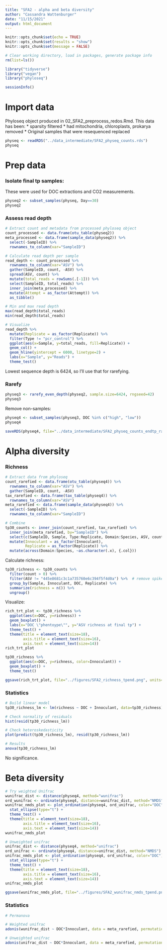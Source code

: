 ```yaml
---
title: "SFA2 - alpha and beta diversity"
author: "Cassandra Wattenburger"
date: "11/15/2021"
output: html_document
---
```


```r
knitr::opts_chunk$set(echo = TRUE)
knitr::opts_chunk$set(results = "show")
knitr::opts_chunk$set(message = FALSE)
```

```r
# Clear working directory, load in packages, generate package info
rm(list=ls())

library("tidyverse")
library("vegan")
library("phyloseq")

sessionInfo()
```

# Import data

Phyloseq object produced in 02_SFA2_preprocess_redos.Rmd. This data has been:
* sparsity filtered
* had mitochondria, chloroplasts, prokarya removed
* Original samples that were resequenced replaced

```r
physeq <- readRDS("../data_intermediate/SFA2_physeq_counts.rds")
physeq
```

# Prep data

### Isolate final tp samples:

These were used for DOC extractions and CO2 measurements.

```r
physeq2 <- subset_samples(physeq, Day==30)
physeq2
```

### Assess read depth

```r
# Extract count and metadata from processed phyloseq object
count_processed <- data.frame(otu_table(physeq2))
meta_processed <- data.frame(sample_data(physeq2)) %>%
  select(-SampleID) %>%
  rownames_to_column(var="SampleID")

# Calculate read depth per sample
read_depth <- count_processed %>%
  rownames_to_column(var="ASV") %>%
  gather(SampleID, count, -ASV) %>%
  spread(ASV, count) %>%
  mutate(total_reads = rowSums(.[-1])) %>%
  select(SampleID, total_reads) %>%
  inner_join(meta_processed) %>% 
  mutate(Attempt = as_factor(Attempt)) %>% 
  as_tibble()

# Min and max read depth
max(read_depth$total_reads)
min(read_depth$total_reads)

# Visualize
read_depth %>%
  mutate(Replicate = as_factor(Replicate)) %>%
  filter(Type != "pcr_control") %>%
  ggplot(aes(x=Sample, y=total_reads, fill=Replicate)) +
  geom_col() +
  geom_hline(yintercept = 6000, linetype=2) +
  labs(x="Sample", y="Reads") +
  theme_test()
```

Lowest sequence depth is 6424, so I'll use that for rarefying.

### Rarefy

```r
physeq3 <- rarefy_even_depth(physeq2, sample.size=6424, rngseed=42)
physeq3
```

Remove non-samples:

```r
physeq4 <- subset_samples(physeq3, DOC %in% c("high", "low"))
physeq4
```

```r
saveRDS(physeq4, file="../data_intermediate/SFA2_physeq_counts_endtp_rarefied.rds")
```


# Alpha diversity

### Richness

```r
# Extract data from phyloseq
count_rarefied <- data.frame(otu_table(physeq4)) %>% 
  rownames_to_column(var="ASV") %>% 
  gather(SampleID, count, -ASV)
tax_rarefied <- data.frame(tax_table(physeq4)) %>% 
  rownames_to_column(var="ASV")
meta_rarefied <- data.frame(sample_data(physeq4)) %>%
  select(-SampleID) %>%
  rownames_to_column(var="SampleID")

# Combine
tp30_counts <- inner_join(count_rarefied, tax_rarefied) %>% 
  inner_join(meta_rarefied, by="SampleID") %>% 
  select(c(SampleID, Sample, Type:Replicate, Domain:Species, ASV, count)) %>% 
  mutate(Innoculant = as_factor(Innoculant),
         Replicate = as_factor(Replicate)) %>% 
  mutate(across(Domain:Species, ~as.character(.x), {.col}))
```

Calculate richness:

```r
tp30_richness <- tp30_counts %>% 
  filter(count > 0) %>% 
  filter(ASV != "445e8681c3c1a735760e6c394f5f4d0a") %>%  # remove spike-in
  group_by(Sample, Innoculant, DOC, Replicate) %>% 
  summarize(richness = n()) %>% 
  ungroup()
```
 
Visualize:
 
```r
rich_trt_plot <- tp30_richness %>% 
  ggplot(aes(x=DOC, y=richness)) +
  geom_boxplot() +
  labs(x="DOC \"phentoype\"", y="ASV richness at final tp") +
  theme_test() +
  theme(title = element_text(size=18),
        axis.title = element_text(size=16),
        axis.text = element_text(size=14))
rich_trt_plot

tp30_richness %>% 
  ggplot(aes(x=DOC, y=richness, color=Innoculant)) +
  geom_boxplot() +
  theme_test()
```

```r
ggsave(rich_trt_plot, file="../figures/SFA2_richness_tpend.png", units="mm", width=100, height=100)
```

### Statistics

```r
# Build linear model
tp30_richness_lm <- lm(richness ~ DOC + Innoculant, data=tp30_richness)

# Check normality of residuals
hist(resid(tp30_richness_lm))

# Check heteroskedasticity
plot(predict(tp30_richness_lm), resid(tp30_richness_lm))
```

```r
# Results
anova(tp30_richness_lm)
```

No significance.

# Beta diversity

```r
# Try weighted Unifrac
wunifrac_dist <- distance(physeq4, method="wunifrac")
ord_wunifrac <- ordinate(physeq4, distance=wunifrac_dist, method="NMDS")
wunifrac_nmds_plot <- plot_ordination(physeq4, ord_unifrac, color="DOC") +
  stat_ellipse(type="t") +
  theme_test() +
  theme(title = element_text(size=18),
        axis.title = element_text(size=16),
        axis.text = element_text(size=14))
wunifrac_nmds_plot 

# Unweighted unifrac
unifrac_dist <- distance(physeq4, method="unifrac")
ord_unifrac <- ordinate(physeq4, distance=unifrac_dist, method="NMDS")
unifrac_nmds_plot <- plot_ordination(physeq4, ord_unifrac, color="DOC") +
  stat_ellipse(type="t") +
  theme_test() +
  theme(title = element_text(size=18),
        axis.title = element_text(size=16),
        axis.text = element_text(size=14))
unifrac_nmds_plot
```

```r
ggsave(wunifrac_nmds_plot, file="../figures/SFA2_wunifrac_nmds_tpend.png", units="mm", width=150, height=100)
```

### Statistics

```r
# Permanova

# Weighted unifrac
adonis(wunifrac_dist ~ DOC*Innoculant, data = meta_rarefied, permutations = 9999)

# Unweighted unifrac
adonis(unifrac_dist ~ DOC*Innoculant, data = meta_rarefied, permutations = 9999)
```

